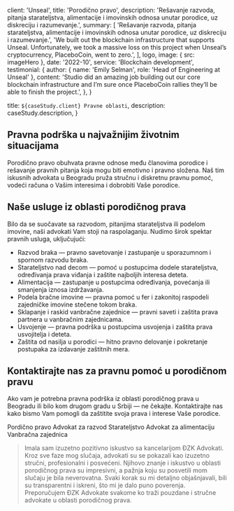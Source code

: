 
  client: 'Unseal',
  title: 'Porodično pravo',
  description:
    'Rešavanje razvoda, pitanja starateljstva, alimentacije i imovinskih odnosa unutar porodice, uz diskreciju i razumevanje.',
  summary: [
    'Rešavanje razvoda, pitanja starateljstva, alimentacije i imovinskih odnosa unutar porodice, uz diskreciju i razumevanje.',
    'We built out the blockchain infrastructure that supports Unseal. Unfortunately, we took a massive loss on this project when Unseal’s cryptocurrency, PlaceboCoin, went to zero.',
  ],
  logo,
  image: { src: imageHero },
  date: '2022-10',
  service: 'Blockchain development',
  testimonial: {
    author: { name: 'Emily Selman', role: 'Head of Engineering at Unseal' },
    content:
      'Studio did an amazing job building out our core blockchain infrastructure and I’m sure once PlaceboCoin rallies they’ll be able to finish the project.',
  },
}

  title: `${caseStudy.client} Pravne oblasti`,
  description: caseStudy.description,
}

## Pravna podrška u najvažnijim životnim situacijama

Porodično pravo obuhvata pravne odnose među članovima porodice i rešavanje pravnih pitanja koja mogu biti emotivno i pravno složena. Naš tim iskusnih advokata u Beogradu pruža stručnu i diskretnu pravnu pomoć, vodeći računa o Vašim interesima i dobrobiti Vaše porodice.

## Naše usluge iz oblasti porodičnog prava

Bilo da se suočavate sa razvodom, pitanjima starateljstva ili podelom imovine, naši advokati Vam stoji na raspolaganju. Nudimo širok spektar pravnih usluga, uključujući:
- Razvod braka — pravno savetovanje i zastupanje u sporazumnom i spornom razvodu braka.
- Starateljstvo nad decom — pomoć u postupcima dodele starateljstva, određivanja prava viđanja i zaštite najboljih interesa deteta.
- Alimentacija — zastupanje u postupcima određivanja, povećanja ili smanjenja iznosa izdržavanja.
- Podela bračne imovine — pravna pomoć u fer i zakonitoj raspodeli zajedničke imovine stečene tokom braka.
- Sklapanje i raskid vanbračne zajednice — pravni saveti i zaštita prava partnera u vanbračnim zajednicama.
- Usvojenje — pravna podrška u postupcima usvojenja i zaštita prava usvojitelja i deteta.
- Zaštita od nasilja u porodici — hitno pravno delovanje i pokretanje postupaka za izdavanje zaštitnih mera.

## Kontaktirajte nas za pravnu pomoć u porodičnom pravu
Ako vam je potrebna pravna podrška iz oblasti porodičnog prava u Beogradu ili bilo kom drugom gradu u Srbiji — ne čekajte. Kontaktirajte nas kako bismo Vam pomogli da zaštitite svoja prava i interese Vaše porodice.

<TagList>
 <TagListItem>Pordično pravo</TagListItem>
  <TagListItem>Advokat za razvod</TagListItem>
  <TagListItem>Starateljstvo</TagListItem>
  <TagListItem>Advokat za alimentaciju</TagListItem>
  <TagListItem>Vanbračna zajednica</TagListItem>
</TagList>

<Blockquote
  author={{ name: 'Ivana Petrović'}}
  image={{ src: imageEmilySelman }}
>
  Imala sam izuzetno pozitivno iskustvo sa kancelarijom ĐZK Advokati. Kroz sve faze mog slučaja, advokati su se pokazali kao izuzetno stručni, profesionalni i posvećeni. Njihovo znanje i iskustvo u oblasti porodičnog prava su impresivni, a pažnja koju su posvetili mom slučaju je bila neverovatna. Svaki korak su mi detaljno objašnjavali, bili su transparentni i iskreni, što mi je dalo puno poverenja. Preporučujem ĐZK Advokate svakome ko traži pouzdane i stručne advokate u oblasti porodičnog prava.
</Blockquote>

<StatList>
  <StatListItem value="8" label="Godina uspešnog rada u različitim pravnim oblastima" />
  <StatListItem value="1000+" label="Uspešno zaključenih pravnih postupaka" />
  <StatListItem value="100+" label="Zadovoljnih klijenata, fizičkih lica i privrednih društava" />
  <StatListItem value="100%" label="Pozitivno rešenih slučajeva u korist klijenata" />
</StatList>